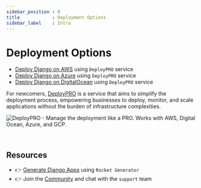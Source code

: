 ```yaml
---
sidebar_position : 0
title            : Deployment Options 
sidebar_label    : Intro
---
```


# Deployment Options

- [Deploy Django on AWS](./django-aws) using `DeployPRO` service 
- [Deploy Django on Azure](./django-azure) using `DeployPRO` service 
- [Deploy Django on DigitalOcean](./django-digitalocean) using `DeployPRO` service 

For newcomers, [DeployPRO](https://deploypro.dev/) is a service that aims to simplify the deployment process, empowering businesses to deploy, monitor, and scale applications 
without the burden of infrastructure complexities.

![DeployPRO - Manage the deployment like a PRO. Works with AWS, Digital Ocean, Azure, and GCP.](https://user-images.githubusercontent.com/51854817/263670372-9a969620-d92d-400b-81ca-bd80f3985bc5.jpg)

<br />

## Resources

- 👉 [Generate Django Apps](https://app-generator.dev/) using `Rocket Generator`
- 👉 Join the [Community](https://discord.gg/fZC6hup) and chat with the `support` team 
